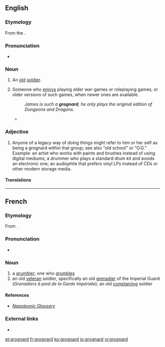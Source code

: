 ==English==

===Etymology===
From the {{etyl|fr|en}} {{m|fr|grognard||grumbler}}.

===Pronunciation===
* {{IPA|/ɡɹɔnjaɹ/|lang=en}}

===Noun===
{{en-noun}}

# An [[old]] [[soldier]].
# {{lb|en|games|slang}} Someone who [[enjoys]] playing older war-games or roleplaying games, or older versions of such games, when newer ones are available.
#: ''James is such a '''grognard''', he only plays the original edition of Dungeons and Dragons.''
#* {{seecites|lang=en}}

===Adjective===
{{en-adjective}}
# Anyone of a legacy way of doing things might refer to him or her self as being a grognard within that group; see also "old school" or "O.G." Example: an artist who works with paints and brushes instead of using digital mediums; a drummer who plays a standard drum kit and avoids an electronic one; an audiophile that prefers vinyl LPs instead of CDs or other modern storage media.
====Translations====
{{trans-top|old soldier}}
{{trans-mid}}
{{trans-bottom}}

{{trans-top|''games, slang'': person who prefers to play older (versions of) war games or RPGs}}
{{trans-mid}}
{{trans-bottom}}

----

==French==

===Etymology===
From {{m|fr|grogner||snarl, grunt, growl, grumble}} {{suffix||ard|lang=fr}}.

===Pronunciation===
* {{IPA|/ɡʁɔ.ɲaʁ/|lang=fr}}

===Noun===
{{fr-noun|m}}

# a [[grumbler]]; one who [[grumble]]s
# an old [[veteran]] soldier, specifically an old [[grenadier]] of the Imperial Guard (''Grenadiers à pied de la Garde Impériale''); an old [[complaining]] soldier

====References====
* ''[http://www.napoleonguide.com/glossary.htm Napoleonic Glossary]''

===External links===
* {{R:TLFi}}

[[et:grognard]]
[[fr:grognard]]
[[ko:grognard]]
[[io:grognard]]
[[vi:grognard]]